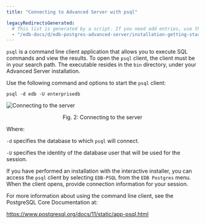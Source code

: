 ```yaml
---
title: "Connecting to Advanced Server with psql"

legacyRedirectsGenerated:
  # This list is generated by a script. If you need add entries, use the `legacyRedirects` key.
  - "/edb-docs/d/edb-postgres-advanced-server/installation-getting-started/installation-guide-for-windows/13/connecting_to_advanced_server_with_psql.html"
---
```


<div id="connecting_to_advanced_server_with_psql" class="registered_link"></div>

`psql` is a command line client application that allows you to execute SQL commands and view the results. To open the `psql` client, the client must be in your search path. The executable resides in the `bin` directory, under your Advanced Server installation.

Use the following command and options to start the `psql` client:

```text
psql -d edb -U enterprisedb
```

![Connecting to the server](../images/connecting_to_server.png)

<div style="text-align: center"> Fig. 2: Connecting to the server </div>


Where:

`-d` specifies the database to which `psql` will connect.

`-U` specifies the identity of the database user that will be used for the session.

If you have performed an installation with the interactive installer, you can access the `psql` client by selecting `EDB-PSQL` from the `EDB Postgres` menu. When the client opens, provide connection information for your session.

For more information about using the command line client, see the PostgreSQL Core Documentation at:

<https://www.postgresql.org/docs/11/static/app-psql.html>
